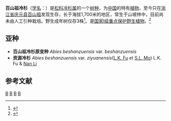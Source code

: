 {{Speciesbox 
| genus = Abies
| species = beshanzuensis
| status = CR
| status_system = IUCN3.1
| status_ref = <ref name=IUCN>{{IUCN| id = 32318| taxon = ''Abies beshanzuensis''| assessors = Yang, Y., Zhang, D, Luscombe, D, Liao, W., Farjon, A., Katsuki, T., Xiang, Q. & Li, N.| assessment_year = 2010| version = 2013.2| accessdate = January 4, 2014}}</ref>
| authority = [[M.H._Wu|M.H. Wu]]
| synonyms = 
| range_map = Abies beshanzuensis distribution map.svg
| range_map_caption =分布图}}
'''百山祖冷杉'''（[[学名|学名]]：'''''{{lang|la|Abies beshanzuensis}}'''''）是[[松科|松科]][[冷杉属|冷杉属]]的一个[[物种|树种]]，为[[中国|中国]]的特有[[植物|植物]]，至今只在[[浙江省|浙江省]][[庆元县|庆元县]][[百山祖|百山祖]]发现生存，长于海拔1,700米的地区，常生于山坡林中，目前尚未由人工引种栽培。野生成年树仅存3株<ref>{{cite journal |last1=Zhu |first1=Yuan-Xing |last2=Peng |first2=Cheng |last3=Yu |first3=Shui |last4=Hu |first4=Jin-Feng |last5=Li |first5=Jiyang |title=Aflatoxins from the endophytic fungus Aspergillus sp. Y-2 isolated from the critically endangered conifer Abies beshanzuensis |journal=Natural Product Research |date=2019-11-29 |pages=1–6 |doi=10.1080/14786419.2019.1696328}}</ref>。是[[中國國家重點保護野生植物名錄|国家I级重点保护野生植物]]。<ref>{{cite web| url =http://www.bioinfo.cn/db05/KmzwSpecies.php?action=view&id=16802| title =百山祖冷衫| work =《中国高等植物数据库全库》| publisher =中国科学院微生物研究所| author =昆明植物研究所| accessdate =2009-02-25| deadurl =yes| archiveurl =https://web.archive.org/web/20160305104234/http://www.bioinfo.cn/db05/KmzwSpecies.php?action=view&id=16802| archivedate =2016-03-05}}</ref>

==亚种==
*'''百山祖冷杉原变种''' ''Abies beshanzuensis'' var. ''beshanzuensis''
* '''资源冷杉''' ''Abies beshanzuensis'' var. ''ziyuanensis''([[L.K._Fu|L.K. Fu]] et [[S.L._Mo|S.L. Mo]]) L.K. Fu & [[Nan_Li|Nan Li]]

==参考文献==
{{wikispecies|Abies beshanzuensis}}
{{reflist}}
{{Taxonbar|from=Q136698}}

[[Category:冷杉属|B]]
[[Category:浙江植物|B]]
[[Category:中國特有植物|B]]
[[Category:中國國家一級保護植物|B]]